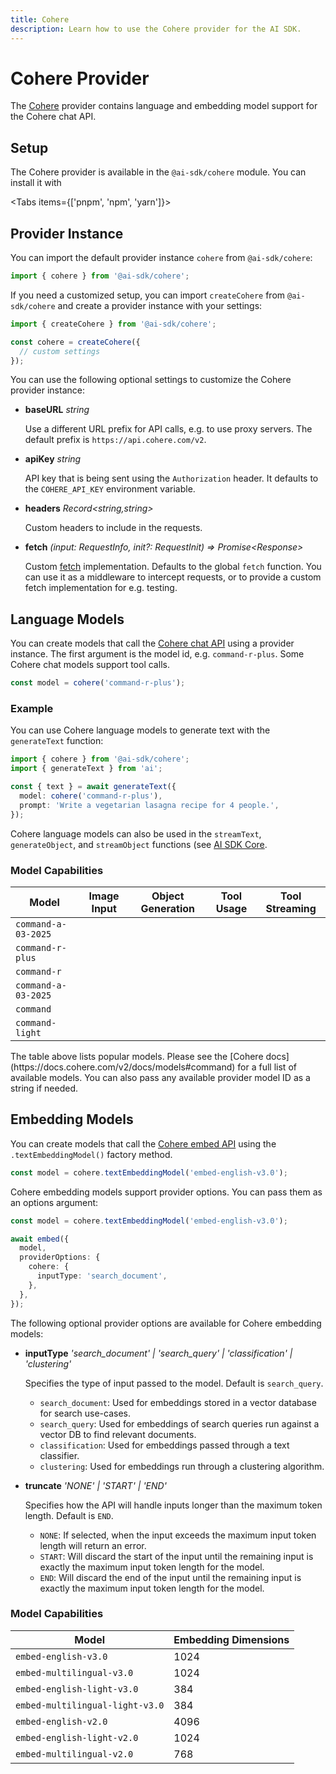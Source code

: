 ```yaml
---
title: Cohere
description: Learn how to use the Cohere provider for the AI SDK.
---
```


# Cohere Provider

The [Cohere](https://cohere.com/) provider contains language and embedding model support for the Cohere chat API.

## Setup

The Cohere provider is available in the `@ai-sdk/cohere` module. You can install it with

<Tabs items={['pnpm', 'npm', 'yarn']}>
  <Tab>
    <Snippet text="pnpm add @ai-sdk/cohere" dark />
  </Tab>
  <Tab>
    <Snippet text="npm install @ai-sdk/cohere" dark />
  </Tab>
  <Tab>
    <Snippet text="yarn add @ai-sdk/cohere" dark />
  </Tab>
</Tabs>

## Provider Instance

You can import the default provider instance `cohere` from `@ai-sdk/cohere`:

```ts
import { cohere } from '@ai-sdk/cohere';
```

If you need a customized setup, you can import `createCohere` from `@ai-sdk/cohere`
and create a provider instance with your settings:

```ts
import { createCohere } from '@ai-sdk/cohere';

const cohere = createCohere({
  // custom settings
});
```

You can use the following optional settings to customize the Cohere provider instance:

- **baseURL** _string_

  Use a different URL prefix for API calls, e.g. to use proxy servers.
  The default prefix is `https://api.cohere.com/v2`.

- **apiKey** _string_

  API key that is being sent using the `Authorization` header.
  It defaults to the `COHERE_API_KEY` environment variable.

- **headers** _Record&lt;string,string&gt;_

  Custom headers to include in the requests.

- **fetch** _(input: RequestInfo, init?: RequestInit) => Promise&lt;Response&gt;_

  Custom [fetch](https://developer.mozilla.org/en-US/docs/Web/API/fetch) implementation.
  Defaults to the global `fetch` function.
  You can use it as a middleware to intercept requests,
  or to provide a custom fetch implementation for e.g. testing.

## Language Models

You can create models that call the [Cohere chat API](https://docs.cohere.com/v2/docs/chat-api) using a provider instance.
The first argument is the model id, e.g. `command-r-plus`.
Some Cohere chat models support tool calls.

```ts
const model = cohere('command-r-plus');
```

### Example

You can use Cohere language models to generate text with the `generateText` function:

```ts
import { cohere } from '@ai-sdk/cohere';
import { generateText } from 'ai';

const { text } = await generateText({
  model: cohere('command-r-plus'),
  prompt: 'Write a vegetarian lasagna recipe for 4 people.',
});
```

Cohere language models can also be used in the `streamText`, `generateObject`, and `streamObject` functions
(see [AI SDK Core](/docs/ai-sdk-core).

### Model Capabilities

| Model               | Image Input         | Object Generation   | Tool Usage          | Tool Streaming      |
| ------------------- | ------------------- | ------------------- | ------------------- | ------------------- |
| `command-a-03-2025` | <Cross size={18} /> | <Check size={18} /> | <Check size={18} /> | <Check size={18} /> |
| `command-r-plus`    | <Cross size={18} /> | <Check size={18} /> | <Check size={18} /> | <Check size={18} /> |
| `command-r`         | <Cross size={18} /> | <Check size={18} /> | <Check size={18} /> | <Check size={18} /> |
| `command-a-03-2025` | <Cross size={18} /> | <Check size={18} /> | <Check size={18} /> | <Check size={18} /> |
| `command`           | <Cross size={18} /> | <Cross size={18} /> | <Cross size={18} /> | <Cross size={18} /> |
| `command-light`     | <Cross size={18} /> | <Cross size={18} /> | <Cross size={18} /> | <Cross size={18} /> |

<Note>
  The table above lists popular models. Please see the [Cohere
  docs](https://docs.cohere.com/v2/docs/models#command) for a full list of
  available models. You can also pass any available provider model ID as a
  string if needed.
</Note>

## Embedding Models

You can create models that call the [Cohere embed API](https://docs.cohere.com/v2/reference/embed)
using the `.textEmbeddingModel()` factory method.

```ts
const model = cohere.textEmbeddingModel('embed-english-v3.0');
```

Cohere embedding models support provider options. You can pass them as an options argument:

```ts
const model = cohere.textEmbeddingModel('embed-english-v3.0');

await embed({
  model,
  providerOptions: {
    cohere: {
      inputType: 'search_document',
    },
  },
});
```

The following optional provider options are available for Cohere embedding models:

- **inputType** _'search_document' | 'search_query' | 'classification' | 'clustering'_

  Specifies the type of input passed to the model. Default is `search_query`.

  - `search_document`: Used for embeddings stored in a vector database for search use-cases.
  - `search_query`: Used for embeddings of search queries run against a vector DB to find relevant documents.
  - `classification`: Used for embeddings passed through a text classifier.
  - `clustering`: Used for embeddings run through a clustering algorithm.

- **truncate** _'NONE' | 'START' | 'END'_

  Specifies how the API will handle inputs longer than the maximum token length.
  Default is `END`.

  - `NONE`: If selected, when the input exceeds the maximum input token length will return an error.
  - `START`: Will discard the start of the input until the remaining input is exactly the maximum input token length for the model.
  - `END`: Will discard the end of the input until the remaining input is exactly the maximum input token length for the model.

### Model Capabilities

| Model                           | Embedding Dimensions |
| ------------------------------- | -------------------- |
| `embed-english-v3.0`            | 1024                 |
| `embed-multilingual-v3.0`       | 1024                 |
| `embed-english-light-v3.0`      | 384                  |
| `embed-multilingual-light-v3.0` | 384                  |
| `embed-english-v2.0`            | 4096                 |
| `embed-english-light-v2.0`      | 1024                 |
| `embed-multilingual-v2.0`       | 768                  |
